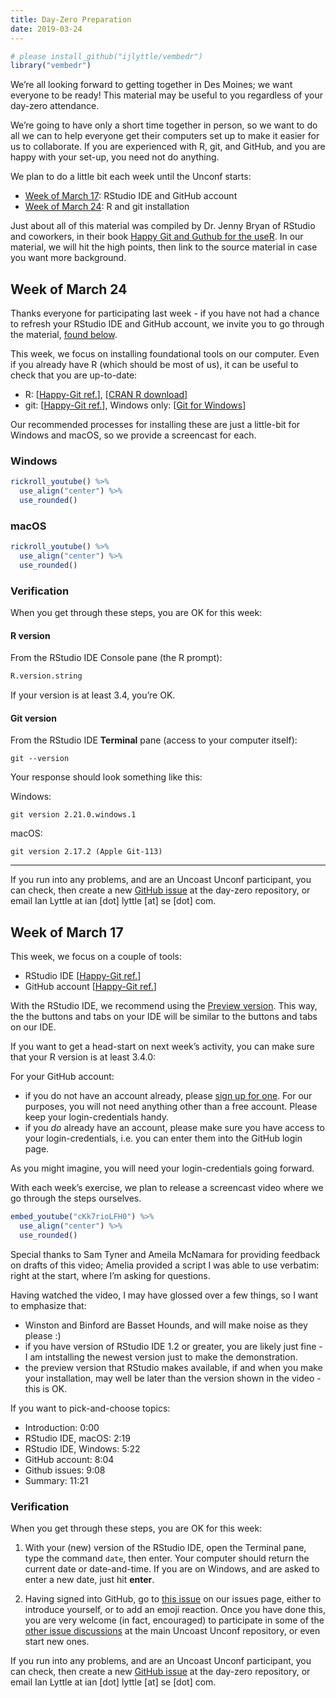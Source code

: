```yaml
---
title: Day-Zero Preparation
date: 2019-03-24
---
```



```r
# please install_github("ijlyttle/vembedr")
library("vembedr")
```

We're all looking forward to getting together in Des Moines; we want everyone to be ready! This material may be useful to you regardless of your day-zero attendance.

We're going to have only a short time together in person, so we want to do all we can to help everyone get their computers set up to make it easier for us to collaborate. If you are experienced with R, git, and GitHub, and you are happy with your set-up, you need not do anything.

We plan to do a little bit each week until the Unconf starts:

- [Week of March 17](#week-00): RStudio IDE and GitHub account
- [Week of March 24](#week-01): R and git installation

Just about all of this material was compiled by Dr. Jenny Bryan of RStudio and coworkers, in their book [Happy Git and Guthub for the useR](https://happygitwithr.com). In our material, we will hit the high points, then link to the source material in case you want more background.

## Week of March 24 {#week-01}

Thanks everyone for participating last week - if you have not had a chance to refresh your RStudio IDE and GitHub account, we invite you to go through the material, [found below](#week-00).

This week, we focus on installing foundational tools on our computer. Even if you already have R (which should be most of us), it can be useful to check that you are up-to-date:

- R: [[Happy-Git ref.](https://happygitwithr.com/install-r-rstudio.html)], [[CRAN R download](https://cloud.r-project.org)]
- git: [[Happy-Git ref.](https://happygitwithr.com/install-git.html)], Windows only: [[Git for Windows](https://gitforwindows.org/)]

Our recommended processes for installing these are just a little-bit for Windows and macOS, so we provide a screencast for each.

### Windows

```r
rickroll_youtube() %>%
  use_align("center") %>%
  use_rounded()
```

### macOS

```r
rickroll_youtube() %>%
  use_align("center") %>%
  use_rounded()
```

### Verification

When you get through these steps, you are OK for this week:

#### R version

From the RStudio IDE Console pane (the R prompt):

```r
R.version.string
```

If your version is at least 3.4, you're OK.

#### Git version

From the RStudio IDE **Terminal** pane (access to your computer itself):

```
git --version
```

Your response should look something like this:

Windows:

```
git version 2.21.0.windows.1
```

macOS:

```
git version 2.17.2 (Apple Git-113)
```

---

If you run into any problems, and are an Uncoast Unconf participant, you can check, then create a new [GitHub issue](https://github.com/uncoast-unconf/uu-2019-day-zero/issues) at the day-zero repository, or email Ian Lyttle at ian [dot] lyttle [at] se [dot] com.

## Week of March 17 {#week-00}

This week, we focus on a couple of tools:

- RStudio IDE [[Happy-Git ref.](https://happygitwithr.com/install-r-rstudio.html)]
- GitHub account [[Happy-Git ref.](https://happygitwithr.com/github-acct.html)]

With the RStudio IDE, we recommend using the [Preview version](https://www.rstudio.com/products/rstudio/download/preview/). This way, the the buttons and tabs on your IDE will be similar to the buttons and tabs on our IDE.

If you want to get a head-start on next week's activity, you can make sure that your R version is at least 3.4.0:

For your GitHub account:

- if you do not have an account already, please [sign up for one](https://github.com/join). For our purposes, you will not need anything other than a free account. Please keep your login-credentials handy.
- if you *do* already have an account, please make sure you have access to your login-credentials, i.e. you can enter them into the GitHub login page.

As you might imagine, you will need your login-credentials going forward.

With each week's exercise, we plan to release a screencast video where we go through the steps ourselves.

```r
embed_youtube("cKk7rioLFH0") %>%
  use_align("center") %>%
  use_rounded()
```

Special thanks to Sam Tyner and Ameila McNamara for providing feedback on drafts of this video; Amelia provided a script I was able to use verbatim: right at the start, where I'm asking for questions.

Having watched the video, I may have glossed over a few things, so I want to emphasize that:

- Winston and Binford are Basset Hounds, and will make noise as they please :)
- if you have version of RStudio IDE 1.2 or greater, you are likely just fine - I am intstalling the newest version just to make the demonstration.
- the preview version  that RStudio makes available, if and when you make your installation, may well be later than the version shown in the video - this is OK.

If you want to pick-and-choose topics:

- Introduction: 0:00
- RStudio IDE, macOS: 2:19
- RStudio IDE, Windows: 5:22
- GitHub account: 8:04
- Github issues: 9:08
- Summary: 11:21

### Verification

When you get through these steps, you are OK for this week:

1. With your (new) version of the RStudio IDE, open the Terminal pane, type the command `date`, then enter. Your computer should return the current date or date-and-time. If you are on Windows, and are asked to enter a new date, just hit **enter**.

2. Having signed into GitHub, go to [this issue](https://github.com/uncoast-unconf/uu-2019-day-zero/issues/11) on our issues page, either to introduce yourself, or to add an emoji reaction. Once you have done this, you are very welcome (in fact, encouraged) to participate in some of the [other issue discussions](https://github.com/uncoast-unconf/uu-2019/issues) at the main Uncoast Unconf repository, or even start new ones.

If you run into any problems, and are an Uncoast Unconf participant, you can check, then create a new [GitHub issue](https://github.com/uncoast-unconf/uu-2019-day-zero/issues) at the day-zero repository, or email Ian Lyttle at ian [dot] lyttle [at] se [dot] com.
